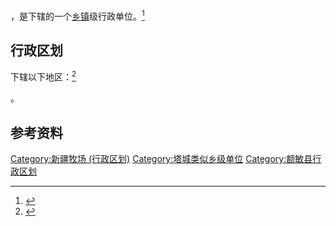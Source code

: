 {{中国乡级行政区|65/42/21/406/000}}

'''{{PAGENAMEBASE}}'''，是{{PRC admin/fullname|65/42/21/406/000|3}}下辖的一个[[乡镇|乡镇]]级行政单位。<ref>{{PRC admin/ref sgc|{{PRC admin/parent|65/42/21/406/000}}}}</ref>

== 行政区划 ==

{{PAGENAMEBASE}}下辖以下地区：<ref>{{PRC admin/ref sgc|65/42/21/406/000}}</ref>

{{PRC admin/children|65/42/21/406/000}}。

== 参考资料 ==

{{reflist}}

{{额敏县行政区划}}
{{新疆行政区划小作品}}

[[Category:新疆牧场_(行政区划)|Category:新疆牧场 (行政区划)]]
[[Category:塔城类似乡级单位|Category:塔城类似乡级单位]]
[[Category:额敏县行政区划|Category:额敏县行政区划]]